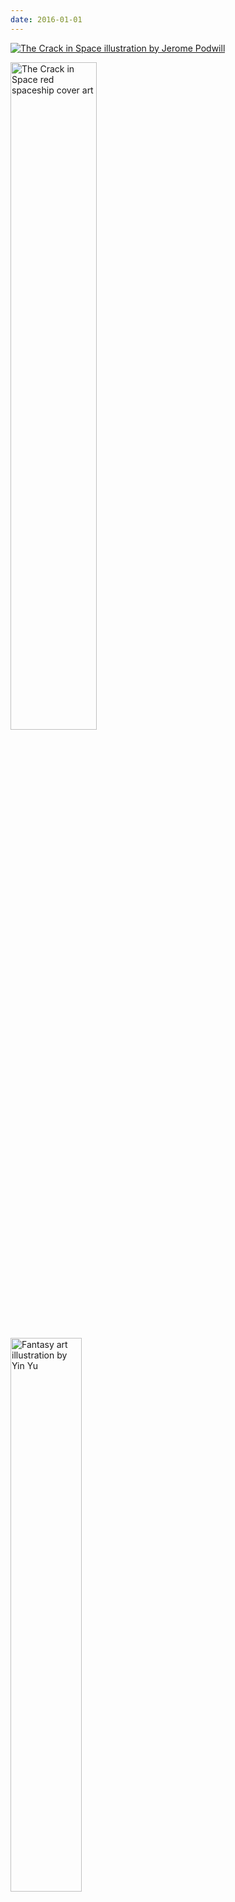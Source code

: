```yaml
---
date: 2016-01-01
---
```


[![The Crack in Space illustration by Jerome Podwill](/reading/the-crack-in-space.jpg)](http://ohlouise.co.uk/)

<img alt="The Crack in Space red spaceship cover art" width="52.35%" src="/reading/the-crack-in-space-yellow-cab.jpg"/>
<a href="https://www.pinterest.com/pin/502292164687879480/"><img alt="Fantasy art illustration by Yin Yu" width="47.65%" src="/reading/the-crack-in-space-fantasy-art.jpg"/></a>

![The Crack in Space cover art](/reading/the-crack-in-space-covers.png)

- Title: **The crack in space**
- Philip K Dick

My rating: ★★★★★

Did not want this book to end. Is more of a time travel novel than science fiction, definitely nods to The Time Machine. It draws on my (and probably everyone's) curiosity about the evolution of homosapiens—what we evolved to be, could have been, and other versions of humans we could have lived with.